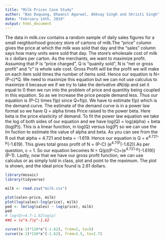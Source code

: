 ```yaml
---
title: "Milk Prices Case Study"
author: "Bao Doquang, Dhwanit Agarwal, Akksay Singh and Shristi Singh"
date: "February 14th, 2019"
output: html_document
---
```


The data in milk.csv contains a random sample of daily sales figures for a small neighborhood grocery store of cartons of milk.The "price" column gives the price at which the milk was sold that day and the "sales" column says how many units were sold that day. The store's wholesale cost of milk is c dollars per carton. As the merchants, we want to maximize profit. Assuming that P is "price charged", Q is "quanity sold", N is "net or gross profit" and "c" is whole sale cost. Gross Profit will be the profit we will make on each item sold times the number of items sold. Hence our equation is N=(P-c)*Q. We need to maximize this equation but we can not use calculus to maximize it becasue we if we try to take the derivative dN/dp and set it equal to 0 then we run into the problem of price and quantitiy being coupled in this equation. So as we increase the price people demand less. Thus our equation is (P-C) times f(p) since Q=f(p). We have to estimate f(p) which is the demand curve. The estimate of the demand curve is in a power law format so we have Q = alpha times Price raised to the power beta. Here beta is the price elasticity of demand. To fit the power law equation we take the log of both sides of our equation and we have log(Q) = log(alpha) + beta (log(P)). This is a linear function, in log(Q) versus log(P) so we can use the lm fuction to estimate the value of alpha and beta. As you can see from the R out that alpha = 4.721 and beta = -1.619. Hence our equation is Q = e^4.721-p^(-1.619). This gives total gross profit of N = (P-C) (e^4.7(P^(-1.62)).As per question, c = 1. So our equation becomes N = Q(p)(P-C)=(e^4.721-p^(-1.619))(P-1). Lastly, now that we have our gross profit function, we can use calculus or as simply told in class, plot and point to the maximum. The plot is shown, and the ideal price found is 2.61 dollars. 

```r
library(mosaic)
library(tidyverse)

milk <- read.csv("milk.csv")

plot(sales~price, milk)
plot(log(sales)~log(price), milk)
ped <- lm(log(sales) ~ log(price), milk)
ped
# log(Q)=4.7-1.62log(p)
##Q = (e^4.7)p^-1.62

curve((x-1)*110*x^(-1.62), from=2, to=5)
curve((x-1)*110*x^(-1.62), from=2.5, to=2.7)

```
